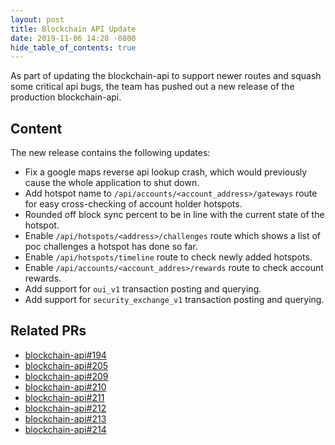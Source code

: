 ```yaml
---
layout: post
title: Blockchain API Update
date: 2019-11-06 14:28 -0800
hide_table_of_contents: true
---
```


As part of updating the blockchain-api to support newer routes and squash some critical api bugs,
the team has pushed out a new release of the production blockchain-api.

<!--truncate-->

## Content

The new release contains the following updates:

- Fix a google maps reverse api lookup crash, which would previously cause the whole application to
  shut down.
- Add hotspot name to `/api/accounts/<account_address>/gateways` route for easy cross-checking of
  account holder hotspots.
- Rounded off block sync percent to be in line with the current state of the hotspot.
- Enable `/api/hotspots/<address>/challenges` route which shows a list of poc challenges a hotspot
  has done so far.
- Enable `/api/hotspots/timeline` route to check newly added hotspots.
- Enable `/api/accounts/<account_addres>/rewards` route to check account rewards.
- Add support for `oui_v1` transaction posting and querying.
- Add support for `security_exchange_v1` transaction posting and querying.

## Related PRs

- [blockchain-api#194](https://github.com/helium/blockchain-api/pull/194)
- [blockchain-api#205](https://github.com/helium/blockchain-api/pull/205)
- [blockchain-api#209](https://github.com/helium/blockchain-api/pull/209)
- [blockchain-api#210](https://github.com/helium/blockchain-api/pull/210)
- [blockchain-api#211](https://github.com/helium/blockchain-api/pull/211)
- [blockchain-api#212](https://github.com/helium/blockchain-api/pull/212)
- [blockchain-api#213](https://github.com/helium/blockchain-api/pull/213)
- [blockchain-api#214](https://github.com/helium/blockchain-api/pull/214)
